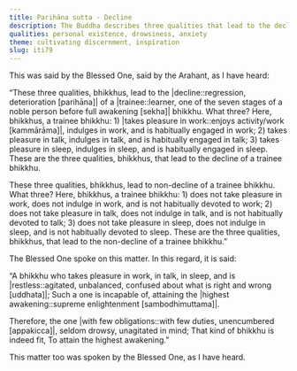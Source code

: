 ```yaml
---
title: Parihāna sutta - Decline
description: The Buddha describes three qualities that lead to the decline of a trainee bhikkhu and three qualities that lead to non-decline.
qualities: personal existence, drowsiness, anxiety
theme: cultivating discernment, inspiration
slug: iti79
---
```


This was said by the Blessed One, said by the Arahant, as I have heard:

“These three qualities, bhikkhus, lead to the |decline::regression, deterioration [parihāna]| of a |trainee::learner, one of the seven stages of a noble person before full awakening [sekha]| bhikkhu. What three? Here, bhikkhus, a trainee bhikkhu: 1) |takes pleasure in work::enjoys activity/work [kammārāma]|, indulges in work, and is habitually engaged in work; 2) takes pleasure in talk, indulges in talk, and is habitually engaged in talk; 3) takes pleasure in sleep, indulges in sleep, and is habitually engaged in sleep. These are the three qualities, bhikkhus, that lead to the decline of a trainee bhikkhu.

These three qualities, bhikkhus, lead to non-decline of a trainee bhikkhu. What three? Here, bhikkhus, a trainee bhikkhu: 1) does not take pleasure in work, does not indulge in work, and is not habitually devoted to work; 2) does not take pleasure in talk, does not indulge in talk, and is not habitually devoted to talk; 3) does not take pleasure in sleep, does not indulge in sleep, and is not habitually devoted to sleep. These are the three qualities, bhikkhus, that lead to the non-decline of a trainee bhikkhu.”

The Blessed One spoke on this matter. In this regard, it is said:

“A bhikkhu who takes pleasure in work, in talk,
in sleep, and is |restless::agitated, unbalanced, confused about what is right and wrong [uddhata]|;
Such a one is incapable of,
attaining the |highest awakening::supreme enlightenment [sambodhimuttama]|.

Therefore, the one |with few obligations::with few duties, unencumbered [appakicca]|,
seldom drowsy, unagitated in mind;
That kind of bhikkhu is indeed fit,
To attain the highest awakening.”

This matter too was spoken by the Blessed One, as I have heard.